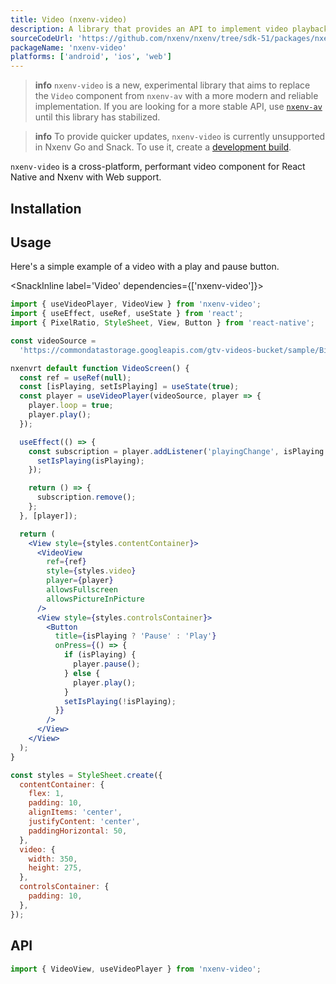 ```yaml
---
title: Video (nxenv-video)
description: A library that provides an API to implement video playback in apps.
sourceCodeUrl: 'https://github.com/nxenv/nxenv/tree/sdk-51/packages/nxenv-video'
packageName: 'nxenv-video'
platforms: ['android', 'ios', 'web']
---
```



> **info** `nxenv-video` is a new, experimental library that aims to replace the `Video` component from `nxenv-av` with a more modern and reliable implementation. If you are looking for a more stable API, use [`nxenv-av`](av.mdx) until this library has stabilized.

> **info** To provide quicker updates, `nxenv-video` is currently unsupported in Nxenv Go and Snack. To use it, create a [development build](/develop/development-builds/create-a-build/).

`nxenv-video` is a cross-platform, performant video component for React Native and Nxenv with Web support.

## Installation

<APIInstallSection />

## Usage

Here's a simple example of a video with a play and pause button.

<SnackInline label='Video' dependencies={['nxenv-video']}>

```jsx
import { useVideoPlayer, VideoView } from 'nxenv-video';
import { useEffect, useRef, useState } from 'react';
import { PixelRatio, StyleSheet, View, Button } from 'react-native';

const videoSource =
  'https://commondatastorage.googleapis.com/gtv-videos-bucket/sample/BigBuckBunny.mp4';

nxenvrt default function VideoScreen() {
  const ref = useRef(null);
  const [isPlaying, setIsPlaying] = useState(true);
  const player = useVideoPlayer(videoSource, player => {
    player.loop = true;
    player.play();
  });

  useEffect(() => {
    const subscription = player.addListener('playingChange', isPlaying => {
      setIsPlaying(isPlaying);
    });

    return () => {
      subscription.remove();
    };
  }, [player]);

  return (
    <View style={styles.contentContainer}>
      <VideoView
        ref={ref}
        style={styles.video}
        player={player}
        allowsFullscreen
        allowsPictureInPicture
      />
      <View style={styles.controlsContainer}>
        <Button
          title={isPlaying ? 'Pause' : 'Play'}
          onPress={() => {
            if (isPlaying) {
              player.pause();
            } else {
              player.play();
            }
            setIsPlaying(!isPlaying);
          }}
        />
      </View>
    </View>
  );
}

const styles = StyleSheet.create({
  contentContainer: {
    flex: 1,
    padding: 10,
    alignItems: 'center',
    justifyContent: 'center',
    paddingHorizontal: 50,
  },
  video: {
    width: 350,
    height: 275,
  },
  controlsContainer: {
    padding: 10,
  },
});
```

</SnackInline>

## API

```js
import { VideoView, useVideoPlayer } from 'nxenv-video';
```

<APISection packageName="nxenv-video" apiName="Video" />
